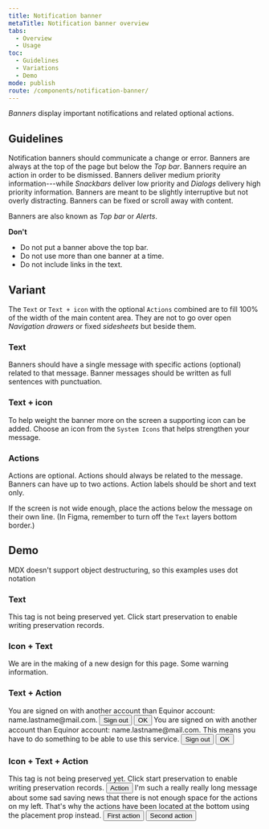 ```yaml
---
title: Notification banner
metaTitle: Notification banner overview
tabs:
  - Overview
  - Usage
toc:
  - Guidelines
  - Variations
  - Demo
mode: publish
route: /components/notification-banner/
---
```



_Banners_ display important notifications and related optional actions.

<!--One to two sentences as an introduction to the component-->

## Guidelines

<!--List how to use it, sizes, widths, grid interactions, color allowances -->

Notification banners should communicate a change or error. Banners are always at the top of the page but below the _Top bar_. Banners require an action in order to be dismissed. Banners deliver medium priority information---while _Snackbars_ deliver low priority and _Dialogs_ delivery high priority information. Banners are meant to be slightly interruptive but not overly distracting. Banners can be fixed or scroll away with content.

Banners are also known as _Top bar_ or _Alerts_.

**Don't**

<!--Bullet point list if needed -->

- Do not put a banner above the top bar.
- Do not use more than one banner at a time.
- Do not include links in the text.

## Variant

<!--One ### heading per frame in Figma, explaining each component in that frame. One 'content' section per variation if needed -->

The `Text` or `Text + icon` with the optional `Actions` combined are to fill 100% of the width of the main content area. They are not to go over open _Navigation drawers_ or fixed _sidesheets_ but beside them.

<FigmaImage
  url="https://www.figma.com/file/0bGXR2sCwMVSDNyyzu5BXrO5/UI%E2%80%94User-Interface?node-id=17611%3A0"
  alt="Figma design sketches of notification banner"
/>

### Text

Banners should have a single message with specific actions (optional) related to that message. Banner messages should be written as full sentences with punctuation.

### Text + icon

To help weight the banner more on the screen a supporting icon can be added. Choose an icon from the `System Icons` that helps strengthen your message.

### Actions

Actions are optional. Actions should always be related to the message. Banners can have up to two actions. Action labels should be short and text only.

If the screen is not wide enough, place the actions below the message on their own line. (In Figma, remember to turn off the `Text` layers bottom border.)

## Demo

MDX doesn't support object destructuring, so this examples uses dot notation

### Text

<Playground>
  <Banner>
    This tag is not being preserved yet. Click start preservation to enable
    writing preservation records.
  </Banner>
</Playground>

### Icon + Text

<Playground>
  <Banner>
    <Banner.BannerIcon>
      <Icon name="thumbs_up" />
    </Banner.BannerIcon>
    <Banner.BannerMessage>
      We are in the making of a new design for this page.
    </Banner.BannerMessage>
  </Banner>
  <Banner>
    <Banner.BannerIcon variant="warning">
      <Icon name="thumbs_down" />
    </Banner.BannerIcon>
    <Banner.BannerMessage>Some warning information.</Banner.BannerMessage>
  </Banner>
</Playground>

### Text + Action

<Playground>
  <Banner>
    <Banner.BannerMessage>
      You are signed on with another account than Equinor account:
      name.lastname@mail.com.
    </Banner.BannerMessage>
    <Banner.BannerActions style={{ display: 'flex' }}>
      <Button variant="ghost" style={{ marginRight: '1rem' }}>
        Sign out
      </Button>
      <Button variant="ghost">OK</Button>
    </Banner.BannerActions>
  </Banner>
  <Banner>
    <Banner.BannerMessage>
      You are signed on with another account than Equinor account:
      name.lastname@mail.com. This means you have to do something to be able to
      use this service.
    </Banner.BannerMessage>
    <Banner.BannerActions placement="bottom" style={{ display: 'flex' }}>
      <Button variant="ghost" style={{ marginRight: '1rem' }}>
        Sign out
      </Button>
      <Button variant="ghost">OK</Button>
    </Banner.BannerActions>
  </Banner>
</Playground>

### Icon + Text + Action

<Playground>
  <Banner>
    <Banner.BannerIcon variant="warning">
      <Icon name="mood_sad" />
    </Banner.BannerIcon>
    <Banner.BannerMessage>
      This tag is not being preserved yet. Click start preservation to enable
      writing preservation records.
    </Banner.BannerMessage>
    <Banner.BannerActions>
      <Button>Action</Button>
    </Banner.BannerActions>
  </Banner>
  <Banner>
    <Banner.BannerIcon>
      <Icon name="save" />
    </Banner.BannerIcon>
    <Banner.BannerMessage>
      I'm such a really really long message about some sad saving news that
      there is not enough space for the actions on my left. That's why the
      actions have been located at the bottom using the placement prop instead.
    </Banner.BannerMessage>
    <Banner.BannerActions placement="bottom" style={{ display: 'flex' }}>
      <Button style={{ marginRight: '1rem' }}>First action</Button>
      <Button color="secondary">Second action</Button>
    </Banner.BannerActions>
  </Banner>
</Playground>
